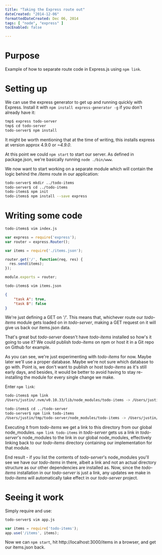 ```yaml
---
title: "Taking the Express route out"
dateCreated: "2014-12-06"
formattedDateCreated: Dec 06, 2014
tags: [ "node", "express" ]
tocEnabled: false

---
```


# Purpose

Example of how to separate route code in Express.js using `npm link`.

# Setting up

We can use the express generator to get up and running quickly with Express. Install it with `npm install express-generator -g` if you don't already have it:

``` bash
tmp$ express todo-server
tmp$ cd todo-server
todo-server$ npm install
```

It might be worth mentioning that at the time of writing, this installs express at version approx 4.9.0 or *~4.9.0*.

At this point we could `npm start` to start our server. As defined in package.json, we're basically running `node ./bin/www`.

We now want to start working on a separate module which will contain the logic behind the */items* route in our application:

``` bash
todo-server$ mkdir ../todo-items
todo-server$ cd ../todo-items
todo-items$ npm init
todo-items$ npm install --save express
```

# Writing some code

``` bash
todo-items$ vim index.js
```

``` javascript
var express = require('express');
var router = express.Router();

var items = require('./items.json');

router.get('/', function(req, res) {
  res.send(items);
});

module.exports = router;
```

``` bash
todo-items$ vim items.json
```

``` json
{
    "task A": true,
    "task B": false
}
```

We're just defining a GET on '/'.  This means that, whichever route our *todo-items* module gets loaded on in *todo-server*, making a GET request on it will give us back our items.json data.

That's great but *todo-server* doesn't have *todo-items* installed so how's it going to use it? We could publish *todo-items* on npm or host it in a Git repo on Github for example.

As you can see, we're just experimenting with *todo-items* for now. Maybe later we'll use a proper database. Maybe we're not sure which database to go with. Point is, we don't want to publish or host *todo-items* as it's still early days, and besides, it would be better to avoid having to stay re-installing the module for every single change we make.

Enter `npm link`:

``` bash
todo-items$ npm link
/Users/justin/.nvm/v0.10.33/lib/node_modules/todo-items -> /Users/justin/tmp/todo-items

todo-items$ cd ../todo-server
todo-server$ npm link todo-items
/Users/justin/tmp/todo-server/node_modules/todo-items -> /Users/justin/.nvm/v0.10.33/lib/node_modules/todo-items -> /Users/justin/tmp/todo-items
```

Executing it from *todo-items* we get a link to this directory from our global node\_modules. `npm link todo-items` in *todo-server* gets us a link in *todo-server*'s node\_modules to the link in our global node\_modules, effectively linking back to our *todo-items* directory containing our implementation for that module. 

End result - if you list the contents of *todo-server*'s node\_modules you'll see we have our *todo-items* in there, albeit a link and not an actual directory structure as our other dependencies are installed as. Now, since the *todo-items* installation in our *todo-server* is just a link, any updates we make in *todo-items* will automatically take effect in our *todo-server* project.

# Seeing it work

Simply require and use:

``` bash
todo-server$ vim app.js
```

``` javascript
var items = require('todo-items');
app.use('/items', items);
```

Now we can `npm start`, hit http://localhost:3000/items in a browser, and get our items.json back.
